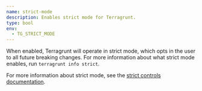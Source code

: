 ```yaml
---
name: strict-mode
description: Enables strict mode for Terragrunt.
type: bool
env:
  - TG_STRICT_MODE
---
```


When enabled, Terragrunt will operate in strict mode, which opts in the user to all future breaking changes. For more information about what strict mode enables, run `terragrunt info strict`.

For more information about strict mode, see the [strict controls documentation](/docs/reference/strict-controls).
